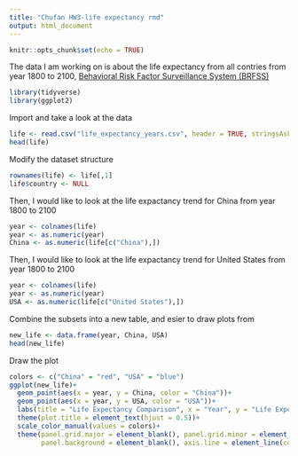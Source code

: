 ```yaml
---
title: "Chufan HW3-life expectancy rmd"
output: html_document
---
```


```r
knitr::opts_chunk$set(echo = TRUE)
```


The data I am working on is about the life expectancy from all contries from year 1800 to 2100, 
[Behavioral Risk Factor Surveillance System (BRFSS)](https://www.cdc.gov/brfss/about/index.htm)

```r
library(tidyverse)
library(ggplot2)
```

Import and take a look at the data

```r
life <- read.csv("life_expectancy_years.csv", header = TRUE, stringsAsFactors = FALSE, check.names = FALSE)
head(life)
```

Modify the dataset structure
```r
rownames(life) <- life[,1]
life$country <- NULL
```

Then, I would like to look at the life expactancy trend for China from year 1800 to 2100

```r
year <- colnames(life)
year <- as.numeric(year)
China <- as.numeric(life[c("China"),])
```

Then, I would like to look at the life expactancy trend for United States from year 1800 to 2100

```r
year <- colnames(life)
year <- as.numeric(year)
USA <- as.numeric(life[c("United States"),])
```

Combine the subsets into a new table, and esier to draw plots from
```r
new_life <- data.frame(year, China, USA)
head(new_life)
```

Draw the plot
```r
colors <- c("China" = "red", "USA" = "blue")
ggplot(new_life)+
  geom_point(aes(x = year, y = China, color = "China"))+
  geom_point(aes(x = year, y = USA, color = "USA"))+
  labs(title = "Life Expectancy Comparison", x = "Year", y = "Life Expectancy (age)", color = "Legend")+
  theme(plot.title = element_text(hjust = 0.5))+
  scale_color_manual(values = colors)+
  theme(panel.grid.major = element_blank(), panel.grid.minor = element_blank(),
        panel.background = element_blank(), axis.line = element_line(colour = "black"))
```

